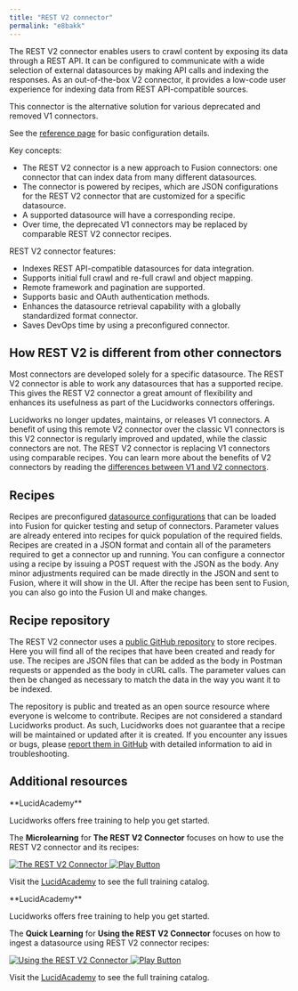 ```yaml
---
title: "REST V2 connector"
permalink: "e8bakk"
---
```


The REST V2 connector enables users to crawl content by exposing its data through a REST API. It can be configured to communicate with a wide selection of external datasources by making API calls and indexing the responses. As an out-of-the-box V2 connector, it provides a low-code user experience for indexing data from REST API-compatible sources.

This connector is the alternative solution for various deprecated and removed V1 connectors.

See the [reference page](/fusion-connectors/2fe4q4/rest-v-2) for basic configuration details.

Key concepts:

* The REST V2 connector is a new approach to Fusion connectors: one connector that can index data from many different datasources.
* The connector is powered by recipes, which are JSON configurations for the REST V2 connector that are customized for a specific datasource.
* A supported datasource will have a corresponding recipe.
* Over time, the deprecated V1 connectors may be replaced by comparable REST V2 connector recipes.

REST V2 connector features:

* Indexes REST API-compatible datasources for data integration.
* Supports initial full crawl and re-full crawl and object mapping.
* Remote framework and pagination are supported.
* Supports basic and OAuth authentication methods.
* Enhances the datasource retrieval capability with a globally standardized format connector.
* Saves DevOps time by using a preconfigured connector.

## How REST V2 is different from other connectors

Most connectors are developed solely for a specific datasource. The REST V2 connector is able to work any datasources that has a supported recipe. This gives the REST V2 connector a great amount of flexibility and enhances its usefulness as part of the Lucidworks connectors offerings.

Lucidworks no longer updates, maintains, or releases V1 connectors. A benefit of using this remote V2 connector over the classic V1 connectors is this V2 connector is regularly improved and updated, while the classic connectors are not. The REST V2 connector is replacing V1 connectors using comparable recipes. You can learn more about the benefits of V2 connectors by reading the [differences between V1 and V2 connectors](/fusion-connectors/331vyj/v-1-and-v-2-connectors).

## Recipes

Recipes are preconfigured [datasource configurations](/fusion-connectors/h9szba/recipes#json-guide) that can be loaded into Fusion for quicker testing and setup of connectors. Parameter values are already entered into recipes for quick population of the required fields. Recipes are created in a JSON format and contain all of the parameters required to get a connector up and running. You can configure a connector using a recipe by issuing a POST request with the JSON as the body. Any minor adjustments required can be made directly in the JSON and sent to Fusion, where it will show in the UI. After the recipe has been sent to Fusion, you can also go into the Fusion UI and make changes.

## Recipe repository

The REST V2 connector uses a [public GitHub repository](https://github.com/lucidworks/rest-configurations) to store recipes. Here you will find all of the recipes that have been created and ready for use. The recipes are JSON files that can be added as the body in Postman requests or appended as the body in cURL calls. The parameter values can then be changed as necessary to match the data in the way you want it to be indexed.

The repository is public and treated as an open source resource where everyone is welcome to contribute. Recipes are not considered a standard Lucidworks product. As such, Lucidworks does not guarantee that a recipe will be maintained or updated after it is created. If you encounter any issues or bugs, please [report them in GitHub](https://docs.github.com/en/issues/tracking-your-work-with-issues/using-issues/creating-an-issue#creating-an-issue-from-a-repository) with detailed information to aid in troubleshooting.

## Additional resources

<Note>
**LucidAcademy**

Lucidworks offers free training to help you get started.

The **Microlearning** for **The REST V2 Connector** focuses on how to use the REST V2 connector and its recipes:

<Frame>
  <a href="https://academy.lucidworks.com/the-rest-v2-connector" target="_blank">
    <div class="note-image-wrapper">
      <img noZoom src="/assets/images/training-covers/rest-v2-connector.png" alt="The REST V2 Connector" class="note-image" />
      <img noZoom src="/images/play-btn.svg" alt="Play Button" class="note-image-overlay" />
    </div>
  </a>
</Frame>


Visit the [LucidAcademy](https://academy.lucidworks.com) to see the full training catalog.

</Note>


<Note>
**LucidAcademy**

Lucidworks offers free training to help you get started.

The **Quick Learning** for **Using the REST V2 Connector** focuses on how to ingest a datasource using REST V2 connector recipes:

<Frame>
  <a href="https://academy.lucidworks.com/using-the-rest-v2-connector" target="_blank">
    <div class="note-image-wrapper">
      <img noZoom src="/assets/images/training-covers/rest-v2-connector-ql.png" alt="Using the REST V2 Connector" class="note-image" />
      <img noZoom src="/images/play-btn.svg" alt="Play Button" class="note-image-overlay" />
    </div>
  </a>
</Frame>


Visit the [LucidAcademy](https://academy.lucidworks.com) to see the full training catalog.

</Note>

